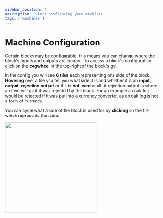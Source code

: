 ```yaml
---
sidebar_position: 4
description: 'Start configuring your machines.'
tags: ['machines']
---
```



# Machine Configuration

Certain blocks may be configurable, this means you can change where the block's inputs and outputs are located.
To access a block's configuration click on the **cogwheel** in the top-right of the block's gui.

In the config you will see **6 tiles** each representing one side of the block.
**Hovering** over a tile you tell you what side it is and whether it is an **input**, **output**, **rejection output** or if it is **not used** at all.
A rejection output is where an item will go if it was rejected by the block.
For an example an oak log would be rejected if it was put into a currency converter, as an oak log is not a form of currency.

You can cycle what a side of the block is used for by **clicking** on the tile which represents that side.

<img
	src={gui}
	width="300"
/>
